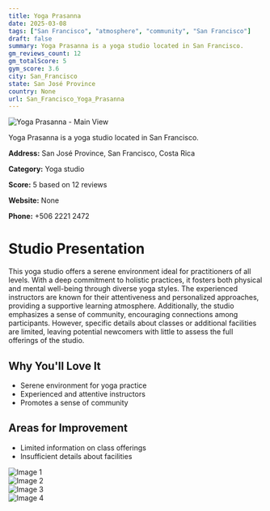 ```yaml
---
title: Yoga Prasanna
date: 2025-03-08
tags: ["San Francisco", "atmosphere", "community", "San Francisco"]  
draft: false
summary: Yoga Prasanna is a yoga studio located in San Francisco.
gm_reviews_count: 12
gm_totalScore: 5
gym_score: 3.6
city: San_Francisco
state: San José Province
country: None
url: San_Francisco_Yoga_Prasanna
---
```


<div className="aspect-[16/9] relative my-8">
  <img 
    src="https://lh5.googleusercontent.com/p/AF1QipOR1uqLMsOyo08b5YGajD0rd_Gjvp3eVNESIzR9=w1920-h1080-k-no"
    alt="Yoga Prasanna - Main View"
    className="object-cover absolute inset-0 w-full h-full rounded-lg"
  />
</div>

Yoga Prasanna is a yoga studio located in San Francisco.

**Address:** San José Province, San Francisco, Costa Rica

**Category:** Yoga studio

**Score:** 5 based on 12 reviews

**Website:** None

**Phone:** +506 2221 2472

# Studio Presentation

This yoga studio offers a serene environment ideal for practitioners of all levels. With a deep commitment to holistic practices, it fosters both physical and mental well-being through diverse yoga styles. The experienced instructors are known for their attentiveness and personalized approaches, providing a supportive learning atmosphere. Additionally, the studio emphasizes a sense of community, encouraging connections among participants. However, specific details about classes or additional facilities are limited, leaving potential newcomers with little to assess the full offerings of the studio.

## Why You'll Love It

- Serene environment for yoga practice
- Experienced and attentive instructors
- Promotes a sense of community

## Areas for Improvement

- Limited information on class offerings
- Insufficient details about facilities

<div className="grid grid-cols-1 xl:grid-cols-2 gap-4 my-8">
<div className="aspect-[4/3] relative"><img src="https://lh5.googleusercontent.com/p/AF1QipOCshTIusKtG0PEYayRR9HSjaNdl1mKn7Y4gcAt=w1920-h1080-k-no" alt="Image 1" className="object-cover absolute inset-0 w-full h-full rounded-lg" /></div>
<div className="aspect-[4/3] relative"><img src="https://lh5.googleusercontent.com/p/AF1QipOug5QxDpv4W0WdfG1VPfsrFDDkGqLhF1bOyGBa=w1920-h1080-k-no" alt="Image 2" className="object-cover absolute inset-0 w-full h-full rounded-lg" /></div>
<div className="aspect-[4/3] relative"><img src="https://lh5.googleusercontent.com/p/AF1QipNCWlHeUkQGUpss8gq98njlJVAqKDZcKIIxj1bD=w1920-h1080-k-no" alt="Image 3" className="object-cover absolute inset-0 w-full h-full rounded-lg" /></div>
<div className="aspect-[4/3] relative"><img src="https://lh5.googleusercontent.com/p/AF1QipPc4jwaZ0oWmVYkpVcaTLHaYuQVf9Ykv5-rx8Y2=w1920-h1080-k-no" alt="Image 4" className="object-cover absolute inset-0 w-full h-full rounded-lg" /></div>
</div>